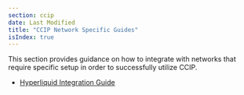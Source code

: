 ```yaml
---
section: ccip
date: Last Modified
title: "CCIP Network Specific Guides"
isIndex: true
---
```


This section provides guidance on how to integrate with networks that require specific setup in order to successfully utilize CCIP.

- [Hyperliquid Integration Guide](/ccip/tools-resources/network-specific/hyperliquid-integration-guide)
